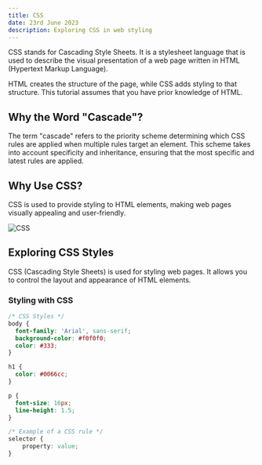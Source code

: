```yaml
---
title: CSS
date: 23rd June 2023
description: Exploring CSS in web styling
---
```


CSS stands for Cascading Style Sheets. It is a stylesheet language that is used to describe the visual presentation of a web page written in HTML (Hypertext Markup Language).

HTML creates the structure of the page, while CSS adds styling to that structure. This tutorial assumes that you have prior knowledge of HTML.

## Why the Word "Cascade"?

The term "cascade" refers to the priority scheme determining which CSS rules are applied when multiple rules target an element. This scheme takes into account specificity and inheritance, ensuring that the most specific and latest rules are applied.

## Why Use CSS?

CSS is used to provide styling to HTML elements, making web pages visually appealing and user-friendly.


![ CSS ](./imgfrontend/css.webp)

## Exploring CSS Styles

CSS (Cascading Style Sheets) is used for styling web pages. It allows you to control the layout and appearance of HTML elements.

### Styling with CSS

```css
/* CSS Styles */
body {
  font-family: 'Arial', sans-serif;
  background-color: #f0f0f0;
  color: #333;
}

h1 {
  color: #0066cc;
}

p {
  font-size: 16px;
  line-height: 1.5;
}
```

```css
/* Example of a CSS rule */
selector {
    property: value;
}
```